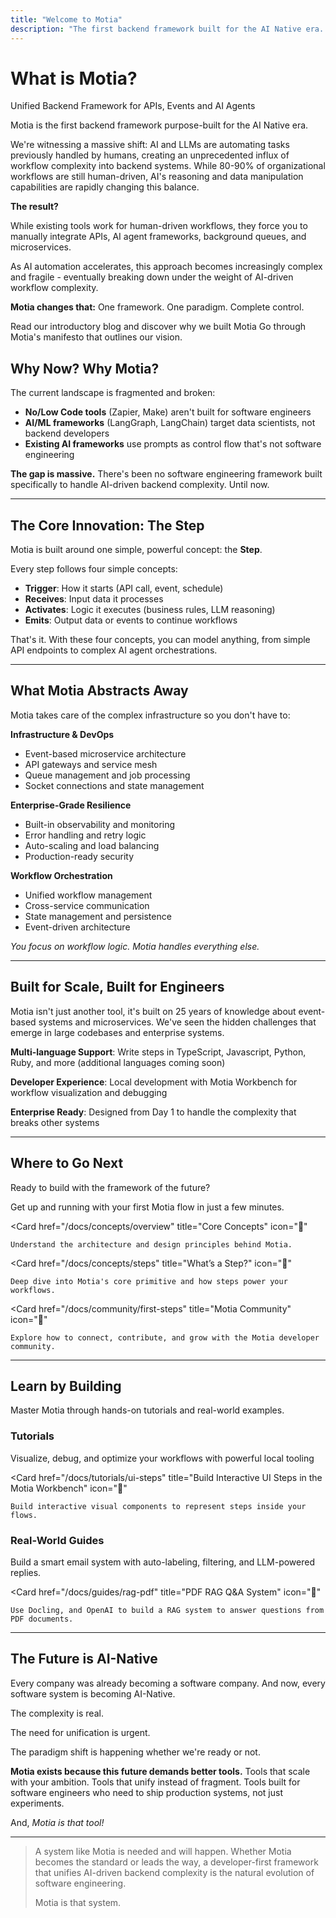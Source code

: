 ```yaml
---
title: "Welcome to Motia"
description: "The first backend framework built for the AI Native era. Unify your APIs, workflows, and AI agents into one powerful system."
---
```


# What is Motia?

Unified Backend Framework for APIs, Events and AI Agents


Motia is the first backend framework purpose-built for the AI Native era.

We're witnessing a massive shift: AI and LLMs are automating tasks previously handled by humans, creating an unprecedented influx of workflow complexity into backend systems. While 80-90% of organizational workflows are still human-driven, AI's reasoning and data manipulation capabilities are rapidly changing this balance.

**The result?** 

While existing tools work for human-driven workflows, they force you to manually integrate APIs, AI agent frameworks, background queues, and microservices. 

As AI automation accelerates, this approach becomes increasingly complex and fragile - eventually breaking down under the weight of AI-driven workflow complexity.

**Motia changes that:** One framework. One paradigm. Complete control.


<Cards>
  <Card
    href="https://dev.to/motiadev/introducing-motia-3oja-temp-slug-3967652?preview=c67eba085f74a7cf7b2c509a1548676bce436734e51ef49f52b1927b110de0fa2e214aa713e90c7a3301332e5d0eb658a6d1bdacb9a4777d93f37b52"
    title="Why we exist"
    icon="📝"
  >
    Read our introductory blog and discover why we built Motia
  </Card>
  <Card
    href="https://www.motia.dev/manifesto"
    title="Our manifesto"
    icon="📜"
  >
    Go through Motia's manifesto that outlines our vision.
  </Card>
</Cards>



## Why Now? Why Motia?

The current landscape is fragmented and broken:
- **No/Low Code tools** (Zapier, Make) aren't built for software engineers
- **AI/ML frameworks** (LangGraph, LangChain) target data scientists, not backend developers
- **Existing AI frameworks** use prompts as control flow that's not software engineering

**The gap is massive.** There's been no software engineering framework built specifically to handle AI-driven backend complexity. Until now.

---

## The Core Innovation: The Step

Motia is built around one simple, powerful concept: the **Step**.

Every step follows four simple concepts:
- **Trigger**: How it starts (API call, event, schedule)
- **Receives**: Input data it processes  
- **Activates**: Logic it executes (business rules, LLM reasoning)
- **Emits**: Output data or events to continue workflows

That's it. With these four concepts, you can model anything, from simple API endpoints to complex AI agent orchestrations.


---

## What Motia Abstracts Away

Motia takes care of the complex infrastructure so you don't have to:

**Infrastructure & DevOps**
- Event-based microservice architecture
- API gateways and service mesh
- Queue management and job processing
- Socket connections and state management

**Enterprise-Grade Resilience**  
- Built-in observability and monitoring
- Error handling and retry logic
- Auto-scaling and load balancing
- Production-ready security

**Workflow Orchestration**
- Unified workflow management
- Cross-service communication
- State management and persistence
- Event-driven architecture

_You focus on workflow logic. Motia handles everything else._

---

## Built for Scale, Built for Engineers

Motia isn't just another tool, it's built on 25 years of knowledge about event-based systems and microservices. We've seen the hidden challenges that emerge in large codebases and enterprise systems.

**Multi-language Support**: Write steps in TypeScript, Javascript, Python, Ruby, and more (additional languages coming soon)

**Developer Experience**: Local development with Motia Workbench for workflow visualization and debugging

**Enterprise Ready**: Designed from Day 1 to handle the complexity that breaks other systems

---

## Where to Go Next

Ready to build with the framework of the future?

<Cards>
  <Card
    href="/docs/getting-started"
    title="Quickstart Guide"
    icon="🚀"
  >
    Get up and running with your first Motia flow in just a few minutes.
  </Card>

  <Card
    href="/docs/concepts/overview"
    title="Core Concepts"
    icon="🧠"
  >
    Understand the architecture and design principles behind Motia.
  </Card>

  <Card
    href="/docs/concepts/steps"
    title="What’s a Step?"
    icon="🔎"
  >
    Deep dive into Motia's core primitive and how steps power your workflows.
  </Card>

  <Card
    href="/docs/community/first-steps"
    title="Motia Community"
    icon="💬"
  >
    Explore how to connect, contribute, and grow with the Motia developer community.
  </Card>
</Cards>

  

---

## Learn by Building

Master Motia through hands-on tutorials and real-world examples.

### Tutorials

<Cards>
  <Card
    href="/docs/tutorials/how-to-do-use-motia-workbench"
    title="How to use the Motia Workbench"
    icon="🖥️"
  >
    Visualize, debug, and optimize your workflows with powerful local tooling
  </Card>

  <Card
    href="/docs/tutorials/ui-steps"
    title="Build Interactive UI Steps in the Motia Workbench"
    icon="🎯"
  >
    Build interactive visual components to represent steps inside your flows.
  </Card>
</Cards>

### Real-World Guides

<Cards>
  <Card
    href="/docs/guides/how-to-automate-gmail"
    title="AI-Powered Email Automation"
    icon="✉️"
  >
    Build a smart email system with auto-labeling, filtering, and LLM-powered replies.
  </Card>

  <Card
    href="/docs/guides/rag-pdf"
    title="PDF RAG Q&A System"
    icon="📄"
  >
    Use Docling, and OpenAI to build a RAG system to answer questions from PDF documents.
  </Card>
</Cards>

---

## The Future is AI-Native

Every company was already becoming a software company. And now, every software system is becoming AI-Native.

The complexity is real.

The need for unification is urgent. 

The paradigm shift is happening whether we're ready or not.

**Motia exists because this future demands better tools.** Tools that scale with your ambition. Tools that unify instead of fragment. Tools built for software engineers who need to ship production systems, not just experiments.

And, _Motia is that tool!_

---

> A system like Motia is needed and will happen. Whether Motia becomes the standard or leads the way, a developer-first framework that unifies AI-driven backend complexity is the natural evolution of software engineering.
> 
>Motia is that system.
